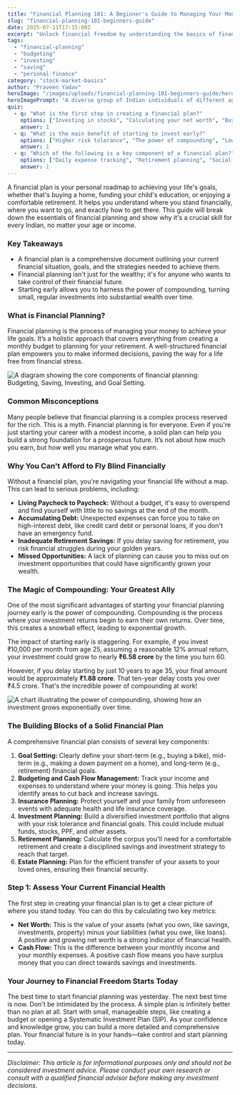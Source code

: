```yaml
---
title: "Financial Planning 101: A Beginner's Guide to Managing Your Money in India"
slug: "financial-planning-101-beginners-guide"
date: 2025-07-11T17:15:00Z
excerpt: "Unlock financial freedom by understanding the basics of financial planning. This guide walks you through the essentials of creating a financial plan, from budgeting and saving to investing for your future in India."
tags:
  - "financial-planning"
  - "budgeting"
  - "investing"
  - "saving"
  - "personal-finance"
category: "stock-market-basics"
author: "Praveen Yadav"
heroImage: "/images/uploads/financial-planning-101-beginners-guide/hero-image.jpg"
heroImagePrompt: "A diverse group of Indian individuals of different ages looking confidently towards their future, with financial symbols like piggy banks and growing charts overlaid."
quiz:
  - q: "What is the first step in creating a financial plan?"
    options: ["Investing in stocks", "Calculating your net worth", "Buying insurance"]
    answer: 1
  - q: "What is the main benefit of starting to invest early?"
    options: ["Higher risk tolerance", "The power of compounding", "Lower taxes"]
    answer: 1
  - q: "Which of the following is a key component of a financial plan?"
    options: ["Daily expense tracking", "Retirement planning", "Social media detox"]
    answer: 1
---
```


A financial plan is your personal roadmap to achieving your life's goals, whether that's buying a home, funding your child's education, or enjoying a comfortable retirement. It helps you understand where you stand financially, where you want to go, and exactly how to get there. This guide will break down the essentials of financial planning and show why it's a crucial skill for every Indian, no matter your age or income.

### Key Takeaways

*   A financial plan is a comprehensive document outlining your current financial situation, goals, and the strategies needed to achieve them.
*   Financial planning isn't just for the wealthy; it's for anyone who wants to take control of their financial future.
*   Starting early allows you to harness the power of compounding, turning small, regular investments into substantial wealth over time.

### What is Financial Planning?

Financial planning is the process of managing your money to achieve your life goals. It’s a holistic approach that covers everything from creating a monthly budget to planning for your retirement. A well-structured financial plan empowers you to make informed decisions, paving the way for a life free from financial stress.

![A diagram showing the core components of financial planning: Budgeting, Saving, Investing, and Goal Setting.](/images/uploads/financial-planning-101-beginners-guide/financial-planning-components.png)

### Common Misconceptions

Many people believe that financial planning is a complex process reserved for the rich. This is a myth. Financial planning is for everyone. Even if you're just starting your career with a modest income, a solid plan can help you build a strong foundation for a prosperous future. It’s not about how much you earn, but how well you manage what you earn.

### Why You Can't Afford to Fly Blind Financially

Without a financial plan, you're navigating your financial life without a map. This can lead to serious problems, including:

*   **Living Paycheck to Paycheck:** Without a budget, it's easy to overspend and find yourself with little to no savings at the end of the month.
*   **Accumulating Debt:** Unexpected expenses can force you to take on high-interest debt, like credit card debt or personal loans, if you don't have an emergency fund.
*   **Inadequate Retirement Savings:** If you delay saving for retirement, you risk financial struggles during your golden years.
*   **Missed Opportunities:** A lack of planning can cause you to miss out on investment opportunities that could have significantly grown your wealth.

### The Magic of Compounding: Your Greatest Ally

One of the most significant advantages of starting your financial planning journey early is the power of compounding. Compounding is the process where your investment returns begin to earn their own returns. Over time, this creates a snowball effect, leading to exponential growth.

The impact of starting early is staggering. For example, if you invest ₹10,000 per month from age 25, assuming a reasonable 12% annual return, your investment could grow to nearly **₹6.58 crore** by the time you turn 60.

However, if you delay starting by just 10 years to age 35, your final amount would be approximately **₹1.88 crore**. That ten-year delay costs you over ₹4.5 crore. That's the incredible power of compounding at work!

![A chart illustrating the power of compounding, showing how an investment grows exponentially over time.](/images/uploads/financial-planning-101-beginners-guide/compounding-chart.png)

### The Building Blocks of a Solid Financial Plan

A comprehensive financial plan consists of several key components:

1.  **Goal Setting:** Clearly define your short-term (e.g., buying a bike), mid-term (e.g., making a down payment on a home), and long-term (e.g., retirement) financial goals.
2.  **Budgeting and Cash Flow Management:** Track your income and expenses to understand where your money is going. This helps you identify areas to cut back and increase savings.
3.  **Insurance Planning:** Protect yourself and your family from unforeseen events with adequate health and life insurance coverage.
4.  **Investment Planning:** Build a diversified investment portfolio that aligns with your risk tolerance and financial goals. This could include mutual funds, stocks, PPF, and other assets.
5.  **Retirement Planning:** Calculate the corpus you'll need for a comfortable retirement and create a disciplined savings and investment strategy to reach that target.
6.  **Estate Planning:** Plan for the efficient transfer of your assets to your loved ones, ensuring their financial security.

### Step 1: Assess Your Current Financial Health

The first step in creating your financial plan is to get a clear picture of where you stand today. You can do this by calculating two key metrics:

*   **Net Worth:** This is the value of your assets (what you own, like savings, investments, property) minus your liabilities (what you owe, like loans). A positive and growing net worth is a strong indicator of financial health.
*   **Cash Flow:** This is the difference between your monthly income and your monthly expenses. A positive cash flow means you have surplus money that you can direct towards savings and investments.

### Your Journey to Financial Freedom Starts Today

The best time to start financial planning was yesterday. The next best time is now. Don't be intimidated by the process. A simple plan is infinitely better than no plan at all. Start with small, manageable steps, like creating a budget or opening a Systematic Investment Plan (SIP). As your confidence and knowledge grow, you can build a more detailed and comprehensive plan. Your financial future is in your hands—take control and start planning today.

---
*Disclaimer: This article is for informational purposes only and should not be considered investment advice. Please conduct your own research or consult with a qualified financial advisor before making any investment decisions.*